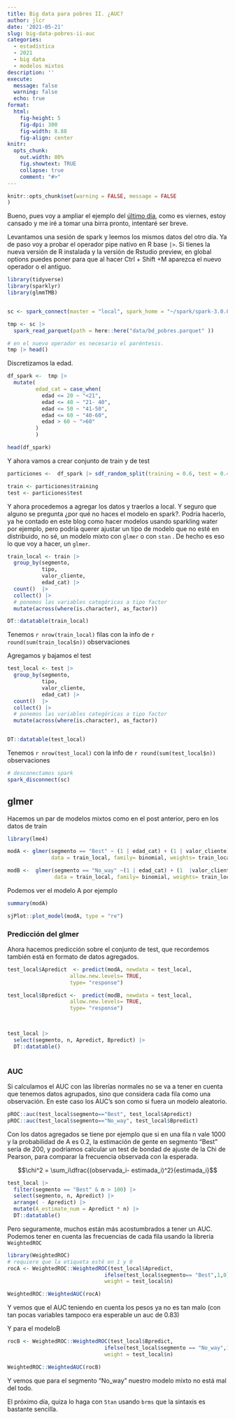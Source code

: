 ```yaml
---
title: Big data para pobres II. ¿AUC?
author: jlcr
date: '2021-05-21'
slug: big-data-pobres-ii-auc
categories:
  - estadística
  - 2021
  - big data
  - modelos mixtos
description: ''
execute: 
  message: false
  warning: false
  echo: true
format: 
  html: 
    fig-height: 5
    fig-dpi: 300
    fig-width: 8.88
    fig-align: center
knitr:
  opts_chunk:
    out.width: 80%
    fig.showtext: TRUE
    collapse: true
    comment: "#>"
---
```


```r
knitr::opts_chunk$set(warning = FALSE, message = FALSE
)
```
 
Bueno, pues voy a ampliar el ejemplo del [último día](https://muestrear-no-es-pecado.netlify.app/2021/05/14/cosas-viejunas-o-big-data-para-pobres/), como es viernes, estoy cansado y me iré a tomar una birra pronto, intentaré ser breve.

Levantamos una sesión de spark y leemos los mismos datos del otro día. Ya de paso voy a probar el operador pipe nativo en R base `|>`. Si tienes la nueva versión de R instalada y la versión de Rstudio preview,  en global options puedes poner para que al hacer Ctrl + Shift +M aparezca el nuevo operador o el antiguo. 

```r
library(tidyverse)
library(sparklyr)
library(glmmTMB)


sc <- spark_connect(master = "local", spark_home = "~/spark/spark-3.0.0-bin-hadoop2.7")

tmp <- sc |> 
  spark_read_parquet(path = here::here("data/bd_pobres.parquet" ))

```
```r
# en el nuevo operador es necesario el paréntesis. 
tmp |> head()
```

Discretizamos la edad. 

```r
df_spark <-  tmp |> 
  mutate(
         edad_cat = case_when(
           edad <= 20 ~ "<21",
           edad <= 40 ~ "21- 40",
           edad <= 50 ~ "41-50", 
           edad <= 60 ~ "40-60",
           edad > 60 ~ ">60"
         )
         )

head(df_spark)
```

Y ahora vamos a crear conjunto de train y de test 

```r
particiones <-  df_spark |> sdf_random_split(training = 0.6, test = 0.4)

train <- particiones$training
test <- particiones$test 
```


Y ahora procedemos a agregar los datos y traerlos a local. Y seguro que alguno se pregunta ¿por qué no haces el modelo en spark?. Podría hacerlo, ya he contado en este blog como hacer modelos usando sparkling water por ejemplo, pero podría querer ajustar un tipo de modelo que no esté en distribuido, no sé, un modelo mixto con `glmer` o con `stan` . De hecho es eso lo que voy a hacer, un `glmer`. 


```r
train_local <- train |>
  group_by(segmento,
           tipo,
           valor_cliente,
           edad_cat) |>
  count()  |>
  collect() |> 
  # ponemos las variables categóricas a tipo factor
  mutate(across(where(is.character), as_factor))

DT::datatable(train_local)
```

Tenemos `r nrow(train_local)` filas con la info de `r round(sum(train_local$n))` observaciones

Agregamos y bajamos el test 
```r
test_local <- test |>
  group_by(segmento,
           tipo,
           valor_cliente,
           edad_cat) |>
  count()  |>
  collect() |> 
  # ponemos las variables categóricas a tipo factor
  mutate(across(where(is.character), as_factor))


DT::datatable(test_local)
```

Tenemos `r nrow(test_local)` con la info de `r round(sum(test_local$n))` observaciones

```r
# desconectamos spark
spark_disconnect(sc)
```


## glmer 

Hacemos un par de modelos mixtos como en el post anterior, pero en los datos de train

```r
library(lme4)

modA <- glmer(segmento == "Best" ~ (1 | edad_cat) + (1 | valor_cliente) + (1 | tipo),
              data = train_local, family= binomial, weights= train_local$n)  

modB <-  glmer(segmento == "No_way" ~(1 | edad_cat) + (1  |valor_cliente) + (1 | tipo),
               data = train_local, family= binomial, weights= train_local$n)  
```

Podemos ver el modelo A por ejemplo
```r
summary(modA)
```
```r
sjPlot::plot_model(modA, type = "re")
```

### Predicción del glmer 

Ahora hacemos predicción sobre el conjunto de test, que recordemos también está en formato de datos agregados.


```r
test_local$Apredict  <- predict(modA, newdata = test_local,
                    allow.new.levels= TRUE,
                    type= "response")

test_local$Bpredict <-  predict(modB, newdata = test_local,
                    allow.new.levels= TRUE,
                    type= "response")

 
```

```r
test_local |> 
  select(segmento, n, Apredict, Bpredict) |> 
  DT::datatable()
  
```

### AUC

Si calculamos el AUC con las librerías normales no se va a tener en cuenta que tenemos datos agrupados, sino que considera cada fila como una observación. En este caso los AUC's son como si fuera un modelo aleatorio. 

```r
pROC::auc(test_local$segmento=="Best", test_local$Apredict)
pROC::auc(test_local$segmento=="No_way", test_local$Bpredict)
```

Con los datos agregados se tiene por ejemplo que  si en una fila n vale 1000 y la probabilidad de A es 0.2, la estimación de gente en segmento "Best" sería de 200, y podríamos calcular un test de bondad de ajuste de la Chi de Pearson, para comparar la frecuencia observada con la esperada. 

$$\chi^2 = \sum_i\dfrac{(observada_i- estimada_i)^2}{estimada_i}$$ 

```r
test_local |> 
  filter(segmento == "Best" & n > 100) |> 
  select(segmento, n, Apredict) |> 
  arrange( - Apredict) |> 
  mutate(A_estimate_num = Apredict * n) |> 
  DT::datatable()
```

Pero seguramente, muchos están más acostumbrados a tener un AUC. Podemos tener en cuenta las frecuencias de cada fila usando la librería `WeightedROC` 

```r
library(WeightedROC)
# requiere que la etiqueta esté en 1 y 0 
rocA <- WeightedROC::WeightedROC(test_local$Apredict,
                               ifelse(test_local$segmento== "Best",1,0),
                               weight = test_local$n)

WeightedROC::WeightedAUC(rocA)


```
Y vemos que el AUC teniendo en cuenta los pesos ya no es tan malo (con tan pocas variables tampoco era esperable un auc de 0.83)

Y para el modeloB 

```r
rocB <- WeightedROC::WeightedROC(test_local$Bpredict,
                               ifelse(test_local$segmento == "No_way",1,0),
                               weight = test_local$n)

WeightedROC::WeightedAUC(rocB)
```

Y vemos que para el segmento "No_way" nuestro modelo mixto no está mal del todo. 

El próximo día, quiza lo haga con `Stan` usando `brms` que la sintaxis es bastante sencilla. 
